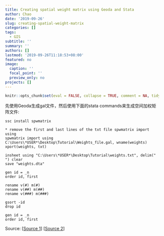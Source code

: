 ```yaml
---
title: Creating spatial weight matrix using Geoda and Stata
author: Chao
date: '2019-09-26'
slug: creating-spatial-weight-matrix
categories: []
tags:
  - GIS
subtitle: ''
summary: ''
authors: []
lastmod: '2019-09-26T11:18:53+08:00'
featured: no
image:
  caption: ''
  focal_point: ''
  preview_only: no
projects: []
---
```


```r
knitr::opts_chunk$set(eval = FALSE, collapse = TRUE, comment = NA, tidy = FALSE, size = 2)
```

先使用Geoda生成gal文件，然后使用下面的stata commands来生成空间加权矩阵文件:

```
ssc install spwmatrix

* remove the first and last lines of the txt file spwmatrix import using
spwmatrix import using C:\Users\*USER*\Desktop\Tutorial\Weights_file.gal, wname(weights) xport(weights, txt)

insheet using "C:\Users\*USER*\Desktop\Tutorial\weights.txt", delim(" ") clear
save "weights.dta"

gen id = _n
order id, first

rename v(#) m(#)
rename v(##) m(##)
rename v(###) m(###)

gsort -id
drop id

gen id = _n
order id, first
```

Source:
[[Source 1](https://drive.google.com/file/d/0By5qMMVfcc4jRHJfNExjUV9pd2c/view)]
[[Source 2](https://www.youtube.com/watch?v=54HoO0KgWLQ&t=1178s&index=2&list=FLmPcw83WfcCSrQxTt4FSI_Q)]